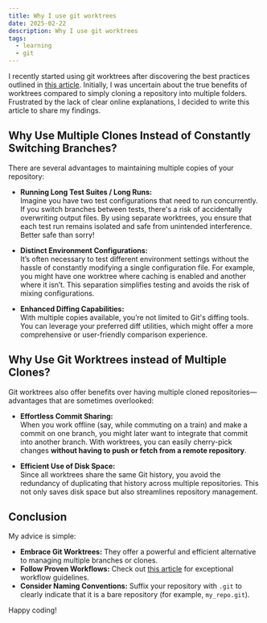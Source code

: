 ```yaml
---
title: Why I use git worktrees
date: 2025-02-22
description: Why I use git worktrees
tags:
  - learning
  - git
---
```


I recently started using git worktrees after discovering the best practices outlined in [this article](https://matklad.github.io/2024/07/25/git-worktrees.html). Initially, I was uncertain about the true benefits of worktrees compared to simply cloning a repository into multiple folders. Frustrated by the lack of clear online explanations, I decided to write this article to share my findings.

## Why Use Multiple Clones Instead of Constantly Switching Branches?

There are several advantages to maintaining multiple copies of your repository:

- **Running Long Test Suites / Long Runs:**  
  Imagine you have two test configurations that need to run concurrently. If you switch branches between tests, there's a risk of accidentally overwriting output files. By using separate worktrees, you ensure that each test run remains isolated and safe from unintended interference. Better safe than sorry!

- **Distinct Environment Configurations:**  
  It’s often necessary to test different environment settings without the hassle of constantly modifying a single configuration file. For example, you might have one worktree where caching is enabled and another where it isn’t. This separation simplifies testing and avoids the risk of mixing configurations.

- **Enhanced Diffing Capabilities:**  
  With multiple copies available, you’re not limited to Git's diffing tools. You can leverage your preferred diff utilities, which might offer a more comprehensive or user-friendly comparison experience.

## Why Use Git Worktrees instead of Multiple Clones?

Git worktrees also offer benefits over having multiple cloned repositories—advantages that are sometimes overlooked:

- **Effortless Commit Sharing:**  
  When you work offline (say, while commuting on a train) and make a commit on one branch, you might later want to integrate that commit into another branch. With worktrees, you can easily cherry-pick changes **without having to push or fetch from a remote repository**.

- **Efficient Use of Disk Space:**  
  Since all worktrees share the same Git history, you avoid the redundancy of duplicating that history across multiple repositories. This not only saves disk space but also streamlines repository management.

## Conclusion

My advice is simple:

- **Embrace Git Worktrees:** They offer a powerful and efficient alternative to managing multiple branches or clones.
- **Follow Proven Workflows:** Check out [this article](https://matklad.github.io/2024/07/25/git-worktrees.html) for exceptional workflow guidelines.
- **Consider Naming Conventions:** Suffix your repository with `.git` to clearly indicate that it is a bare repository (for example, `my_repo.git`).

Happy coding!
